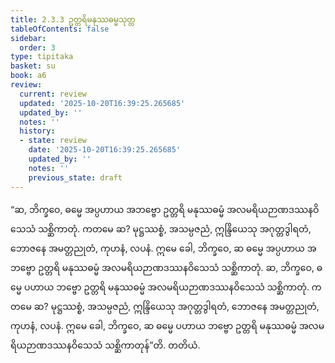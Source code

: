 ```yaml
---
title: 2.3.3 ဥတ္တရိမနုဿဓမ္မသုတ္တ
tableOfContents: false
sidebar:
  order: 3
type: tipitaka
basket: su
book: a6
review:
  current: review
  updated: '2025-10-20T16:39:25.265685'
  updated_by: ''
  notes: ''
  history:
  - state: review
    date: '2025-10-20T16:39:25.265685'
    updated_by: ''
    notes: ''
    previous_state: draft
---
```



<DynamicBreadcrumb />


<ReviewStatus review={frontmatter.review} showDetails={true} />

<HypothesisAnnotation frontmatter={frontmatter} />

<Division number="77" book="a6" e="ch" v="16" p="375">

<Paragraph number="659" book="a6">
“ဆ, ဘိက္ခဝေ, ဓမ္မေ အပ္ပဟာယ အဘဗ္ဗော ဥတ္တရိ မနုဿဓမ္မံ အလမရိယဉာဏဒဿနဝိသေသံ သစ္ဆိကာတုံ. ကတမေ ဆ? မုဋ္ဌဿစ္စံ, အသမ္ပဇညံ, ဣန္ဒြိယေသု အဂုတ္တဒွါရတံ, ဘောဇနေ အမတ္တညုတံ, ကုဟနံ, လပနံ. ဣမေ ခေါ, ဘိက္ခဝေ, ဆ ဓမ္မေ အပ္ပဟာယ အဘဗ္ဗော ဥတ္တရိ မနုဿဓမ္မံ အလမရိယဉာဏဒဿနဝိသေသံ သစ္ဆိကာတုံ.
</Paragraph>

<Paragraph number="660" book="a6">
ဆ, ဘိက္ခဝေ, ဓမ္မေ ပဟာယ ဘဗ္ဗော ဥတ္တရိ မနုဿဓမ္မံ အလမရိယဉာဏဒဿနဝိသေသံ သစ္ဆိကာတုံ. ကတမေ ဆ? မုဋ္ဌဿစ္စံ, အသမ္ပဇညံ, ဣန္ဒြိယေသု အဂုတ္တဒွါရတံ, ဘောဇနေ အမတ္တညုတံ, ကုဟနံ, လပနံ. ဣမေ ခေါ, ဘိက္ခဝေ, ဆ ဓမ္မေ ပဟာယ ဘဗ္ဗော ဥတ္တရိ မနုဿဓမ္မံ အလမရိယဉာဏဒဿနဝိသေသံ သစ္ဆိကာတုန်”တိ.

</Paragraph>
</Division>

<Paragraph number="661" type="center" book="a6">
တတိယံ.
</Paragraph>
